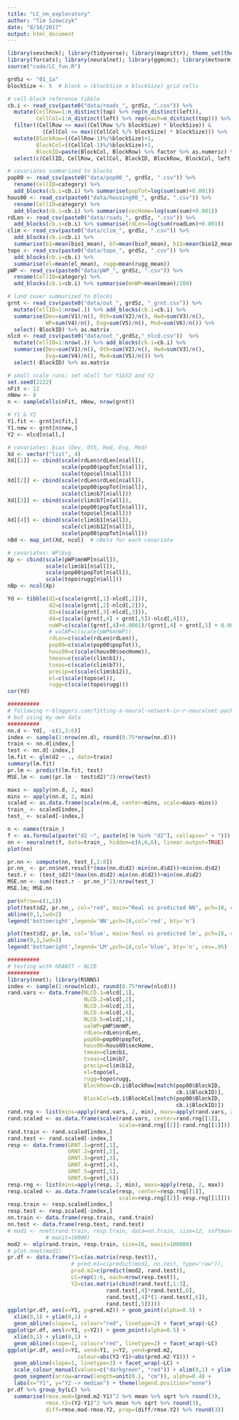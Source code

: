 ```yaml
---
title: "LC_nn_exploratory"
author: "Tim Szewczyk"
date: "8/16/2017"
output: html_document
---
```


```r
library(sevcheck); library(tidyverse); library(magrittr); theme_set(theme_bw())
library(forcats); library(neuralnet); library(ggmcmc); library(mvtnorm)
source("code/LC_fun.R")
```



```r
grdSz <- "01_1a"
blockSize <- 5  # block = (blockSize x blockSize) grid cells

# cell-block reference tibble
cb.i <- read_csv(paste0("data/roads_", grdSz, ".csv")) %>% 
  mutate(CellRow=1:n_distinct(top) %>% rep(n_distinct(left)),
         CellCol=1:n_distinct(left) %>% rep(each=n_distinct(top))) %>%
  filter((CellRow <= max((CellRow %/% blockSize) * blockSize)) &
           (CellCol <= max((CellCol %/% blockSize) * blockSize))) %>%
  mutate(BlockRow=((CellRow-1)%/%blockSize)+1, 
         BlockCol=((CellCol-1)%/%blockSize)+1,
         BlockID=paste(BlockCol, BlockRow) %>% factor %>% as.numeric) %>%
  select(c(CellID, CellRow, CellCol, BlockID, BlockRow, BlockCol, left, top))

# covariates summarized to blocks
pop00 <- read_csv(paste0("data/pop00_", grdSz, ".csv")) %>% 
  rename(CellID=category) %>% 
  add_blocks(cb.i=cb.i) %>% summarise(popTot=log(sum(sum)+0.001))
hous00 <- read_csv(paste0("data/housing00_", grdSz, ".csv")) %>% 
  rename(CellID=category) %>% 
  add_blocks(cb.i=cb.i) %>% summarise(secHome=log(sum(sum)+0.001))
rdLen <- read_csv(paste0("data/roads_", grdSz, ".csv")) %>% 
  add_blocks(cb.i=cb.i) %>% summarise(rdLen=log(sum(roadLen)+0.001)) 
clim <- read_csv(paste0("data/clim_", grdSz, ".csv")) %>% 
  add_blocks(cb.i=cb.i) %>% 
  summarise(b1=mean(bio1_mean), b7=mean(bio7_mean), b12=mean(bio12_mean))
topo <- read_csv(paste0("data/topo_", grdSz, ".csv")) %>% 
  add_blocks(cb.i=cb.i) %>% 
  summarise(el=mean(el_mean), rugg=mean(rugg_mean))
pWP <- read_csv(paste0("data/pWP_", grdSz, ".csv")) %>% 
  rename(CellID=category) %>%
  add_blocks(cb.i=cb.i) %>% summarise(mnWP=mean(mean)/100)

# land cover summarized to blocks
grnt <- read_csv(paste0("data/out_", grdSz, "_grnt.csv")) %>% 
  mutate(CellID=1:nrow(.)) %>% add_blocks(cb.i=cb.i) %>% 
  summarise(Dev=sum(V1)/n(), Oth=sum(V2)/n(), Hwd=sum(V3)/n(), 
            WP=sum(V4)/n(), Evg=sum(V5)/n(), Mxd=sum(V6)/n()) %>%
  select(-BlockID) %>% as.matrix
nlcd <- read_csv(paste0("data/out_",grdSz,"_nlcd.csv"))  %>% 
  mutate(CellID=1:nrow(.)) %>% add_blocks(cb.i=cb.i) %>% 
  summarise(Dev=sum(V1)/n(), Oth=sum(V2)/n(), Hwd=sum(V3)/n(), 
            Evg=sum(V4)/n(), Mxd=sum(V5)/n()) %>%
  select(-BlockID) %>% as.matrix
```


```r
# small scale runs: set nCell for Y1&Y2 and Y2
set.seed(2222)
nFit <- 12
nNew <- 8
n <- sampleCells(nFit, nNew, nrow(grnt))

# Y1 & Y2
Y1.fit <- grnt[n$fit,]
Y1.new <- grnt[n$new,]
Y2 <- nlcd[n$all,]

# covariates: bias (Dev, Oth, Hwd, Evg, Mxd)
Xd <- vector("list", 4)
Xd[[1]] <- cbind(scale(rdLen$rdLen[n$all]), 
                 scale(pop00$popTot[n$all]),
                 scale(topo$el[n$all]))
Xd[[2]] <- cbind(scale(rdLen$rdLen[n$all]), 
                 scale(pop00$popTot[n$all]),
                 scale(clim$b7[n$all]))
Xd[[3]] <- cbind(scale(clim$b7[n$all]), 
                 scale(pop00$popTot[n$all]), 
                 scale(topo$el[n$all]))
Xd[[4]] <- cbind(scale(clim$b1[n$all]), 
                 scale(clim$b12[n$all]),
                 scale(pop00$popTot[n$all]))
nBd <- map_int(Xd, ncol)  # nBeta for each covariate

# covariates: WP|Evg
Xp <- cbind(scale(pWP$mnWP[n$all]), 
            scale(clim$b1[n$all]),
            scale(pop00$popTot[n$all]),
            scale(topo$rugg[n$all]))
nBp <- ncol(Xp)

Yd <- tibble(d1=c(scale(grnt[,1]-nlcd[,1])),
             d2=c(scale(grnt[,2]-nlcd[,2])),
             d3=c(scale(grnt[,3]-nlcd[,3])),
             d4=c(scale((grnt[,4] + grnt[,5])-nlcd[,4])),
             nuWP=c(scale((grnt[,4]+0.0001)/(grnt[,4] + grnt[,5] + 0.0001))),
             # valWP=c(scale(pWP$mnWP)),
             rdLen=c(scale(rdLen$rdLen)),
             pop00=c(scale(pop00$popTot)),
             hous00=c(scale(hous00$secHome)),
             tmean=c(scale(clim$b1)),
             tseas=c(scale(clim$b7)),
             precip=c(scale(clim$b12)),
             el=c(scale(topo$el)),
             rugg=c(scale(topo$rugg)))
cor(Yd)
```



```r
##########
# following r-bloggers.com/fitting-a-neural-network-in-r-neuralnet-package
# but using my own data
##########
nn.d <- Yd[, -c(1,3:6)]
index <- sample(1:nrow(nn.d), round(0.75*nrow(nn.d)))
train <- nn.d[index,]
test <- nn.d[-index,]
lm.fit <- glm(d2 ~ ., data=train)
summary(lm.fit)
pr.lm <- predict(lm.fit, test)
MSE.lm <- sum((pr.lm - test$d2)^2)/nrow(test)

maxs <- apply(nn.d, 2, max)
mins <- apply(nn.d, 2, min)
scaled <- as.data.frame(scale(nn.d, center=mins, scale=maxs-mins))
train_ <- scaled[index,]
test_ <- scaled[-index,]

n <- names(train_)
f <- as.formula(paste("d2 ~", paste(n[!n %in% "d2"], collapse=" + ")))
nn <- neuralnet(f, data=train_, hidden=c(6,6,6), linear.output=TRUE)
plot(nn)

pr.nn <- compute(nn, test_[,2:8])
pr.nn_ <- pr.nn$net.result*(max(nn.d$d2)-min(nn.d$d2))+min(nn.d$d2)
test.r <- (test_$d2)*(max(nn.d$d2)-min(nn.d$d2))+min(nn.d$d2)
MSE.nn <- sum((test.r - pr.nn_)^2)/nrow(test_)
MSE.lm; MSE.nn

par(mfrow=c(1,2))
plot(test$d2, pr.nn_, col="red", main="Real vs predicted NN", pch=18, cex=0.7)
abline(0,1,lwd=2)
legend('bottomright',legend='NN',pch=18,col='red', bty='n')

plot(test$d2, pr.lm, col='blue', main='Real vs predicted lm', pch=18, cex=0.7)
abline(0,1,lwd=2)
legend('bottomright',legend='LM',pch=18,col='blue', bty='n', cex=.95)
```

```r
##########
# testing with GRANIT ~ NLCD
##########
library(nnet); library(RSNNS)
index <- sample(1:nrow(nlcd), round(0.75*nrow(nlcd)))
rand.vars <- data.frame(NLCD.1=nlcd[,1],
                        NLCD.2=nlcd[,2],
                        NLCD.3=nlcd[,3],
                        NLCD.4=nlcd[,4],
                        NLCD.5=nlcd[,5],
                        valWP=pWP$mnWP,
                        rdLen=rdLen$rdLen,
                        pop00=pop00$popTot,
                        hous00=hous00$secHome,
                        tmean=clim$b1,
                        tseas=clim$b7,
                        precip=clim$b12,
                        el=topo$el,
                        rugg=topo$rugg,
                        BlockRow=cb.i$BlockRow[match(pop00$BlockID,
                                                     cb.i$BlockID)],
                        BlockCol=cb.i$BlockCol[match(pop00$BlockID,
                                                     cb.i$BlockID)])
rand.rng <- list(mins=apply(rand.vars, 2, min), maxs=apply(rand.vars, 2, max))
rand.scaled <- as.data.frame(scale(rand.vars, center=rand.rng[[1]], 
                                   scale=rand.rng[[2]]-rand.rng[[1]]))
rand.train <- rand.scaled[index,]
rand.test <- rand.scaled[-index,]
resp <- data.frame(GRNT.1=grnt[,1],
                   GRNT.2=grnt[,2],
                   GRNT.3=grnt[,3],
                   GRNT.4=grnt[,4],
                   GRNT.5=grnt[,5],
                   GRNT.6=grnt[,6])
resp.rng <- list(mins=apply(resp, 2, min), maxs=apply(resp, 2, max))
resp.scaled <- as.data.frame(scale(resp, center=resp.rng[[1]], 
                                   scale=resp.rng[[2]]-resp.rng[[1]]))
resp.train <- resp.scaled[index,]
resp.test <- resp.scaled[-index,]
nn.train <- data.frame(resp.train, rand.train)
nn.test <- data.frame(resp.test, rand.test)
# mod1 <- nnet(rand.train, resp.train, data=nn.train, size=12, softmax=TRUE,
            # maxit=10000)
mod2 <- mlp(rand.train, resp.train, size=16, maxit=100000)
# plot.nnet(mod2)
pr.df <- data.frame(Y1=c(as.matrix(resp.test)),
                    # pred.m1=c(predict(mod1, nn.test, type="raw")),
                    pred.m2=c(predict(mod2, rand.test)),
                    LC=rep(1:6, each=nrow(resp.test)),
                    Y2=c(as.matrix(cbind(rand.test[,1:3], 
                               rand.test[,4]*rand.test[,6],
                               rand.test[,4]*(1-rand.test[,6]),
                               rand.test[,5]))))
ggplot(pr.df, aes(x=Y1, y=pred.m2)) + geom_point(alpha=0.5) +
  xlim(0,1) + ylim(0,1) +
  geom_abline(slope=1, colour="red", linetype=2) + facet_wrap(~LC)
ggplot(pr.df, aes(x=Y1, y=Y2)) + geom_point(alpha=0.5) +
  xlim(0,1) + ylim(0,1) +
  geom_abline(slope=1, colour="red", linetype=2) + facet_wrap(~LC)
ggplot(pr.df, aes(x=Y1, xend=Y1, y=Y2, yend=pred.m2,
                      colour=abs(Y2-Y1)<abs(pred.m2-Y1))) + 
  geom_abline(slope=1, linetype=3) + facet_wrap(~LC) +
  scale_colour_manual(values=c("darkgreen", "red")) + xlim(0,1) + ylim(0,1) +
  geom_segment(arrow=arrow(length=unit(0.1, "cm")), alpha=0.4) + 
  labs(x="Y1", y="Y2 -> median") + theme(legend.position="none") 
pr.df %>% group_by(LC) %>%
  summarise(rmse.mod=(pred.m2-Y1)^2 %>% mean %>% sqrt %>% round(3),
            rmse.Y2=(Y2-Y1)^2 %>% mean %>% sqrt %>% round(3),
            diff=rmse.mod-rmse.Y2, prop=(diff/rmse.Y2) %>% round(3))
```



